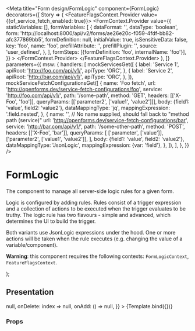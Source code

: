 

<Meta
  title="Form design/FormLogic"
  component={FormLogic}
  decorators={[
    Story => (
      <FeatureFlagsContext.Provider value={{of_service_fetch_enabled: true}}>
        <FormContext.Provider
          value={{
            staticVariables: [],
            formVariables: [
              {
                dataFormat: '',
                dataType: 'boolean',
                form: 'http://localhost:8000/api/v2/forms/ae26e20c-f059-4fdf-bb82-afc377869bb5',
                formDefinition: null,
                initialValue: true,
                isSensitiveData: false,
                key: 'foo',
                name: 'foo',
                prefillAttribute: '',
                prefillPlugin: '',
                source: 'user_defined',
              },
            ],
            formSteps: [{formDefinition: 'foo', internalName: 'foo'}],
          }}
        >
          <Story />
        </FormContext.Provider>
      </FeatureFlagsContext.Provider>
    ),
  ]}
  parameters={{
    msw: {
      handlers: [
        mockServicesGet([
          {
            label: 'Service 1',
            apiRoot: 'http://foo.com/api/v1/',
            apiType: 'ORC',
          },
          {
            label: 'Service 2',
            apiRoot: 'http://bar.com/api/v1/',
            apiType: 'ORC',
          },
        ]),
        mockServiceFetchConfigurationsGet([
          {
            name: 'Foo fetch',
            url: 'http://openforms.dev/service-fetch-configurations/foo',
            service: 'http://foo.com/api/v1/',
            path: '/some-path',
            method: 'GET',
            headers: [['X-Foo', 'foo']],
            queryParams: [['parameter2', ['value1', 'value2']]],
            body: {field1: 'value', field2: 'value2'},
            dataMappingType: 'jq',
            mappingExpression: '.field.nested',
          },
          {
            name: '', // No name supplied, should fall back to "method path (service)"
            url: 'http://openforms.dev/service-fetch-configurations/bar',
            service: 'http://bar.com/api/v1/',
            path: '/some-other-path',
            method: 'POST',
            headers: [['X-Foo', 'bar']],
            queryParams: [
              ['parameter', ['value']],
              ['parameter2', ['value1', 'value2']],
            ],
            body: {field1: 'value', field2: 'value2'},
            dataMappingType: 'JsonLogic',
            mappingExpression: {var: 'field'},
          },
        ]),
      ],
    },
  }}
/>

# FormLogic

The component to manage all server-side logic rules for a given form.

Logic is configured by adding rules. Rules consist of a trigger expression and a collection of
actions to be executed when the trigger evaluates to be truthy. The logic rule has two flavours -
simple and advanced, which determines the UI to build the trigger.

Both variants use JsonLogic expressions under the hood. One or more actions will be taken when the
rule executes (e.g. changing the value of a variable/component).

**Warning**: this component requires the following contexts: `FormLogicContext`,
`FeatureFlagsContext`.

  <FormLogic logicRules={logicRules} onChange={onChange} onDelete={onDelete} onAdd={onAdd} />
);

## Presentation

<Canvas>
  <Story
    name="Default"
    args={{
      logicRules: [
        {
          uuid: 'foo',
          _generatedId: 'foo', // consumers should generate this, as it's used for the React key prop if no uuid exists
          _logicType: 'simple',
          form: '',
          description: '',
          _mayGenerateDescription: true,
          order: null,
          jsonLogicTrigger: {'': [{var: ''}, null]},
          isAdvanced: false,
          actions: [
            {
              action: {type: 'fetch-from-service', value: ''},
              component: '',
              formStep: null,
              formStepUuid: null,
              variable: 'bar',
            },
          ],
        },
      ],
      onChange: (index, event) => null,
      onDelete: index => null,
      onAdd: () => null,
    }}
  >
    {Template.bind({})}
  </Story>
</Canvas>

### Props

<ArgsTable of={FormLogic} />
